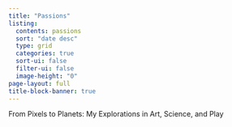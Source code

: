 ```yaml
---
title: "Passions"
listing:
  contents: passions
  sort: "date desc"
  type: grid
  categories: true
  sort-ui: false
  filter-ui: false
  image-height: "0"
page-layout: full
title-block-banner: true
---
```


From Pixels to Planets: My Explorations in Art, Science, and Play